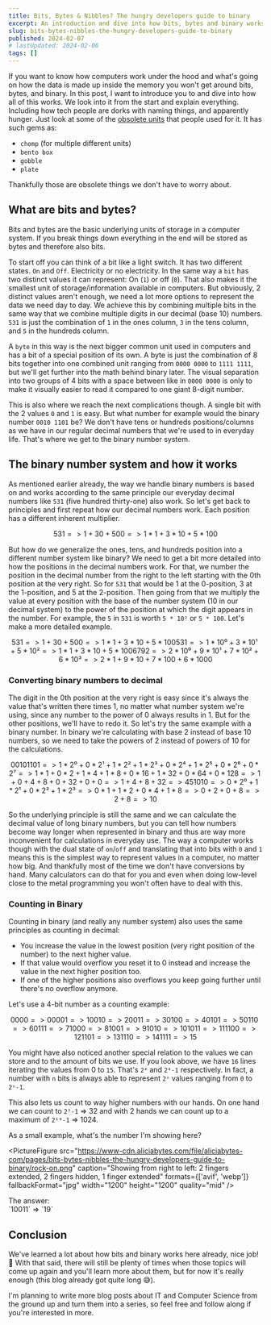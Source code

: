 ```yaml
---
title: Bits, Bytes & Nibbles? The hungry developers guide to binary
excerpt: An introduction and dive into how bits, bytes and binary works and how data is stored in computers.
slug: bits-bytes-nibbles-the-hungry-developers-guide-to-binary
published: 2024-02-07
# lastUpdated: 2024-02-06
tags: []
---
```



If you want to know how computers work under the hood and what's going on how the data is made up inside the memory you won't get around bits, bytes, and binary. In this post, I want to introduce you to and dive into how all of this works. We look into it from the start and explain everything. Including how tech people are dorks with naming things, and apparently hunger. Just look at some of the [obsolete units](https://en.wikipedia.org/wiki/Units_of_information#Obsolete_and_unusual_units) that people used for it. It has such gems as:

- `chomp` (for multiple different units)
- `bento box`
- `gobble`
- `plate`

Thankfully those are obsolete things we don't have to worry about.

## What are bits and bytes?

Bits and bytes are the basic underlying units of storage in a computer system. If you break things down everything in the end will be stored as bytes and therefore also bits.

To start off you can think of a bit like a light switch. It has two different states. `On` and `Off`. Electricity or no electricity. In the same way a `bit` has two distinct values it can represent: On (`1`) or off (`0`). That also makes it the smallest unit of storage/information available in computers. But obviously, 2 distinct values aren't enough, we need a lot more options to represent the data we need day to day. We achieve this by combining multiple bits in the same way that we combine multiple digits in our decimal (base 10) numbers. `531` is just the combination of  `1` in the ones column, `3` in the tens column, and `5` in the hundreds column.

A `byte` in this way is the next bigger common unit used in computers and has a bit of a special position of its own. A byte is just the combination of 8 bits together into one combined unit ranging from `0000 0000` to `1111 1111`, but we'll get further into the math behind binary later. The visual separation into two groups of 4 bits with a space between like in `0000 0000` is only to make it visually easier to read it compared to one giant 8-digit number.

This is also where we reach the next complications though. A single bit with the 2 values `0` and `1` is easy. But what number for example would the binary number `0010 1101` be? We don't have tens or hundreds positions/columns as we have in our regular decimal numbers that we're used to in everyday life. That's where we get to the binary number system.

## The binary number system and how it works

As mentioned earlier already, the way we handle binary numbers is based on and works according to the same principle our everyday decimal numbers like `531` (five hundred thirty-one) also work. So let's get back to principles and first repeat how our decimal numbers work. Each position has a different inherent multiplier.

```math
531
    => 1 + 30 + 500
    => 1 * 1 + 3 * 10 + 5 * 100
```

But how do we generalize the ones, tens, and hundreds position into a different number system like binary? We need to get a bit more detailed into how the positions in the decimal numbers work. For that, we number the position in the decimal number from the right to the left starting with the 0th position at the very right. So for `531` that would be 1 at the 0-position, 3 at the 1-position, and 5 at the 2-position. Then going from that we multiply the value at every position with the base of the number system (10 in our decimal system) to the power of the position at which the digit appears in the number. For example, the `5` in `531` is worth `5 * 10²` or `5 * 100`. Let's make a more detailed example.

```math
531
    => 1 + 30 + 500
    => 1 * 1 + 3 * 10 + 5 * 100

531
    => 1 * 10⁰ + 3 * 10¹ + 5 * 10²
    => 1 * 1 + 3 * 10 + 5 * 100

6792
    => 2 * 10⁰ + 9 * 10¹ + 7 * 10² + 6 * 10³
    => 2 * 1 + 9 * 10 + 7 * 100 + 6 * 1000
```

### Converting binary numbers to decimal

The digit in the 0th position at the very right is easy since it's always the value that's written there times 1, no matter what number system we're using, since any number to the power of 0 always results in 1. But for the other positions, we'll have to redo it. So let's try the same example with a binary number. In binary we're calculating with base 2 instead of base 10 numbers, so we need to take the powers of 2 instead of powers of 10 for the calculations.

```math
0010 1101
    => 1 * 2⁰ + 0 * 2¹ + 1 * 2² + 1 * 2³ + 0 * 2⁴ + 1 * 2⁵ + 0 * 2⁶ + 0 * 2⁷
    => 1 * 1 + 0 * 2 + 1 * 4 + 1 * 8 + 0 * 16 + 1 * 32 + 0 * 64 + 0 * 128
    => 1 + 0 + 4 + 8 + 0 + 32 + 0 + 0
    => 1 + 4 + 8 + 32
    => 45

1010
    => 0 * 2⁰ + 1 * 2¹ + 0 * 2² + 1 * 2³
    => 0 * 1 + 1 * 2 + 0 * 4 + 1 * 8
    => 0 + 2 + 0 + 8
    => 2 + 8
    => 10
```

So the underlying principle is still the same and we can calculate the decimal value of long binary numbers, but you can tell how numbers become way longer when represented in binary and thus are way more inconvenient for calculations in everyday use. The way a computer works though with the dual state of `on`/`off` and translating that into bits with `0` and `1` means this is the simplest way to represent values in a computer, no matter how big. And thankfully most of the time we don't have conversions by hand. Many calculators can do that for you and even when doing low-level close to the metal programming you won't often have to deal with this.

### Counting in Binary

Counting in binary (and really any number system) also uses the same principles as counting in decimal:

- You increase the value in the lowest position (very right position of the number) to the next higher value.
- If that value would overflow you reset it to 0 instead and increase the value in the next higher position too.
- If one of the higher positions also overflows you keep going further until there's no overflow anymore.

Let's use a 4-bit number as a counting example:

```math
0000 => 0
0001 => 1
0010 => 2
0011 => 3
0100 => 4
0101 => 5
0110 => 6
0111 => 7
1000 => 8
1001 => 9
1010 => 10
1011 => 11
1100 => 12
1101 => 13
1110 => 14
1111 => 15
```

You might have also noticed another special relation to the values we can store and to the amount of bits we use. If you look above, we have `16` lines iterating the values from 0 to `15`. That's `2⁴` and `2⁴-1` respectively. In fact, a number with `n` bits is always able to represent `2ⁿ` values ranging from `0` to `2ⁿ-1`.

This also lets us count to way higher numbers with our hands. On one hand we can count to `2⁵-1` => 32 and with 2 hands we can count up to a maximum of `2¹⁰-1` => 1024.

As a small example, what's the number I'm showing here?

<PictureFigure src="https://www-cdn.aliciabytes.com/file/aliciabytes-com/pages/bits-bytes-nibbles-the-hungry-developers-guide-to-binary/rock-on.png" caption="Showing from right to left: 2 fingers extended, 2 fingers hidden, 1 finger extended" formats={['avif', 'webp']} fallbackFormat="jpg" width="1200" height="1200" quality="mid" />

<Spoiler>
<summary slot="summary">The answer:</summary>
`10011` => `19`
</Spoiler>

## Conclusion

We've learned a lot about how bits and binary works here already, nice job! 🥳
With that said, there will still be plenty of times when those topics will come up again and you'll learn more about them, but for now it's really enough (this blog already got quite long 😅).

I'm planning to write more blog posts about IT and Computer Science from the ground up and turn them into a series, so feel free and follow along if you're interested in more.
